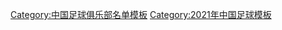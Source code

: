 {{Football squad with groups
|name=2021年中超分类名单长春亚泰
|bgcolor=#FF0000
|bordercolor=#F8F000
|textcolor=#F8F8F8
|title=[[长春亚泰足球俱乐部|<span style="color:#F8F8F8">长春亚泰</span>]] — [[2021年中国足球超级联赛|<span style="color:#F8F8F8">2021年</span>]][[中国足球超级联赛|<span style="color:#F8F8F8">中超联赛第 4 名</span>]]
|group1=全年参赛球员
|list1=<div>
{{Football squad2 player|no=1|name=[[慈恒龙]]}}
{{Football squad2 player|no=2|name=[[张梓健]]}}
{{Football squad2 player|no=4|name={{flagicon|DEN}} {{flagicon|CIV}} [[祖利斯·奧高尼|-{zh-hans:奥科雷;zh-hk:奧高尼}-]]}}
{{Football squad2 player|no=5|name=[[孙捷]]}}
{{Football squad2 player|no=6|name=[[张瑀 (足球运动员)|张瑀]]}}
{{Football squad2 player|no=9|name={{flagicon|BRA}} {{link-en|儒尼奥尔·内格朗|Júnior Negrão|-{zh-hans:内格朗;zh-hk:内冈}-}}}}
{{Football squad2 player|no=10|name={{flagicon|BRA}} {{link-en|塞尔吉尼奥 (1995年)|Serginho (footballer, born 1995)|-{zh-hans:塞尔吉尼奥;zh-hk:沙真奴}-}}}}
{{Football squad2 player|no=11|name={{flagicon|BRA}} {{link-en|埃里克·利马|Erik Lima|-{zh-hans:埃里克;zh-hk:埃里克}-}}}}
{{Football squad2 player|no=12|name=''球队支持者''}}
{{Football squad2 player|no=13|name=[[程长城]]}}
{{Football squad2 player|no=14|name=[[白雪松]]}}
{{Football squad2 player|no=15|name=[[迪力依米提·土地|迪力依米提]]}}
{{Football squad2 player|no=16|name=[[蒋哲]]}}
{{Football squad2 player|no=17|name={{flagicon|TPE}} [[陈柏良 (足球运动员)|陈柏良]]}}
{{Football squad2 player|no=18|name=[[麦麦提热依木·麦麦提艾力|热依木]]}}
{{Football squad2 player|no=19|name=[[惠家康]]}}
{{Football squad2 player|no=20|name={{link-en|张宇峰|Zhang Yufeng (footballer)}}}}
{{Football squad2 player|no=21|name=[[崔麒]]}}
{{Football squad2 player|no=22|name=[[宋子文豪]]}}
{{Football squad2 player|no=23|name={{link-en|吴亚轲|Wu Yake}}}}
{{Football squad2 player|no=24|name=[[严智宇]]}}
{{Football squad2 player|no=25|name=[[王鵬 (1993年)|王鹏]]}}
{{Football squad2 player|no=26|name=[[杨超声]]}}
{{Football squad2 player|no=27|name=[[张力 (足球运动员)|张力]]}}
{{Football squad2 player|no=28|name=[[石笑天]]}}
{{Football squad2 player|no=29|name=[[谭龙]]}}
{{Football squad2 player|no=30|name=[[孙沁涵]]}}
{{Football squad2 player|no=31|name=[[饶伟辉]]}}
{{Football squad2 player|no=32|name=[[李光 (足球运动员)|李光文]]}}
{{Football squad2 player|no=33|name=[[王杰 (1989年)|王杰]]}}
{{Football squad2 player|no=34|name=[[佟彦东]]}}
{{Football squad2 player|no=35|name=[[黄义晋]]}}
{{Football squad2 player|no=36|name=[[张文俊]]}}
{{Football squad2 player|no=39|name=[[毛开宇]]}}
</div>
|group2=夏季转入球员
|list2=<div>
{{Football squad2 player|no=38|name={{flagicon|BRA}} {{flagicon|POR}} {{link-en|卢卡斯·索萨|Lucas Souza|-{zh-hans:索萨;zh-hk:索薩}-}}}}
</div>
|group3=夏季转出球员
|list3=<div>
{{Football squad2 player|no=7|name={{link-en|周大地|Zhou Dadi}}}}
{{Football squad2 player|no=8|name={{flagicon|NED}} {{flagicon|SRB}} {{link-en|理查伊路·斯夫高域|Richairo Zivkovic|-{zh-hans:日夫科维奇;zh-hk:斯夫高域}-}}}}
{{Football squad2 player|no=38|name={{flagicon|BRA}} {{flagicon|POR}} {{link-en|卢卡斯·索萨|Lucas Souza|-{zh-hans:索萨;zh-hk:索薩}-}}}}
</div>
|group4=主教练
|list4=[[陈洋]]
}}
<noinclude>
{{DEFAULTSORT:Changchun Yatai F.C. Squad 2021}}
[[Category:中国足球俱乐部名单模板]]
[[Category:2021年中国足球模板]]
</noinclude>